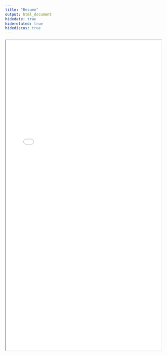 ```yaml
---
title: "Resume"
output: html_document
hidedate: true
hiderelated: true
hidediscus: true
---
```


<iframe src="/resume_files/updatedresume2021.'2020-11-23T22:55:05-04:00'pdf" width="100%" height="1000" border="0"></iframe>